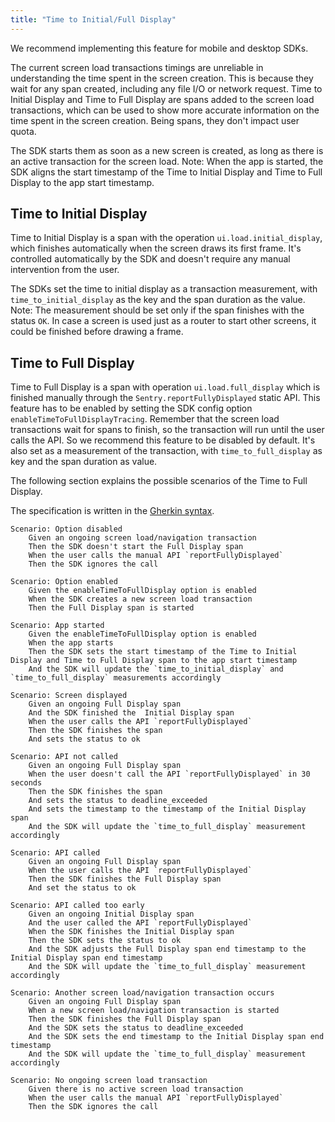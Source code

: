 ```yaml
---
title: "Time to Initial/Full Display"
---
```


We recommend implementing this feature for mobile and desktop SDKs.

The current screen load transactions timings are unreliable in understanding the time spent in the screen creation.
This is because they wait for any span created, including any file I/O or network request.
Time to Initial Display and Time to Full Display are spans added to the screen load transactions,
which can be used to show more accurate information on the time spent in the screen creation.
Being spans, they don't impact user quota.

The SDK starts them as soon as a new screen is created, as long as there is an active transaction for the screen load.
Note: When the app is started, the SDK aligns the start timestamp of the Time to Initial Display and Time to Full Display to the app start timestamp.

## Time to Initial Display

Time to Initial Display is a span with the operation `ui.load.initial_display`, which finishes automatically
when the screen draws its first frame. It's controlled automatically by the SDK and doesn't
require any manual intervention from the user.

The SDKs set the time to initial display as a transaction measurement, with `time_to_initial_display` as the key and the span duration as the value.
Note: The measurement should be set only if the span finishes with the status `OK`. In case a screen is used just as a
 router to start other screens, it could be finished before drawing a frame.


## Time to Full Display

Time to Full Display is a span with operation `ui.load.full_display` which is finished manually through
the `Sentry.reportFullyDisplayed` static API. This feature has to be enabled by setting the SDK config
option `enableTimeToFullDisplayTracing`. Remember that the screen load transactions wait for spans to finish,
so the transaction will run until the user calls the API. So we recommend this feature to be disabled by default.
It's also set as a measurement of the transaction, with `time_to_full_display` as key and the span duration as value.

The following section explains the possible scenarios of the Time to Full Display.

The specification is written in the [Gherkin syntax](https://cucumber.io/docs/gherkin/reference/).

```Gherkin
Scenario: Option disabled
    Given an ongoing screen load/navigation transaction
    Then the SDK doesn't start the Full Display span
    When the user calls the manual API `reportFullyDisplayed`
    Then the SDK ignores the call

Scenario: Option enabled
    Given the enableTimeToFullDisplay option is enabled
    When the SDK creates a new screen load transaction
    Then the Full Display span is started

Scenario: App started
    Given the enableTimeToFullDisplay option is enabled
    When the app starts
    Then the SDK sets the start timestamp of the Time to Initial Display and Time to Full Display span to the app start timestamp
    And the SDK will update the `time_to_initial_display` and `time_to_full_display` measurements accordingly

Scenario: Screen displayed
    Given an ongoing Full Display span
    And the SDK finished the  Initial Display span
    When the user calls the API `reportFullyDisplayed`
    Then the SDK finishes the span
    And sets the status to ok

Scenario: API not called
    Given an ongoing Full Display span
    When the user doesn't call the API `reportFullyDisplayed` in 30 seconds
    Then the SDK finishes the span
    And sets the status to deadline_exceeded
    And sets the timestamp to the timestamp of the Initial Display span
    And the SDK will update the `time_to_full_display` measurement accordingly

Scenario: API called
    Given an ongoing Full Display span
    When the user calls the API `reportFullyDisplayed`
    Then the SDK finishes the Full Display span
    And set the status to ok

Scenario: API called too early
    Given an ongoing Initial Display span
    And the user called the API `reportFullyDisplayed`
    When the SDK finishes the Initial Display span
    Then the SDK sets the status to ok
    And the SDK adjusts the Full Display span end timestamp to the Initial Display span end timestamp
    And the SDK will update the `time_to_full_display` measurement accordingly

Scenario: Another screen load/navigation transaction occurs
    Given an ongoing Full Display span
    When a new screen load/navigation transaction is started
    Then the SDK finishes the Full Display span
    And the SDK sets the status to deadline_exceeded
    And the SDK sets the end timestamp to the Initial Display span end timestamp
    And the SDK will update the `time_to_full_display` measurement accordingly

Scenario: No ongoing screen load transaction
    Given there is no active screen load transaction
    When the user calls the manual API `reportFullyDisplayed`
    Then the SDK ignores the call

```
